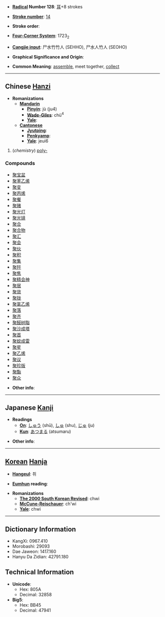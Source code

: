 * '''[[Wiktionary:Chinese radical index| Radical]] Number 128''': [[Wiktionary:Chinese radical index 耳|耳]]+8 strokes

* '''[[Wiktionary:Chinese total strokes index|Stroke number]]''': [[Wiktionary:Chinese total strokes index 14|14]]

* '''Stroke order''': 

* '''[[Wiktionary:Chinese four corner index|Four-Corner System]]''': 1723<sub>2</sub>

* '''[[Wiktionary:Chinese Cangjie index|Cangjie input]]''': 尸水竹竹人 (SEHHO), 尸水人竹人 (SEOHO)

* '''Graphical Significance and Origin''': 

* '''Common Meaning''': [[assemble]], meet together, [[collect]]

----

== Chinese [[Hanzi]] ==

* '''Romanizations'''
** '''[[Mandarin]]'''
*** '''[[Pinyin]]''': jù (ju4)
*** '''[[Wade-Giles]]''': chü<sup>4</sup>
*** '''[[Yale]]''': 
** '''[[Cantonese]]'''
*** '''[[Jyutping]]''':
*** '''[[Penkyamp]]''': 
*** '''[[Yale]]''': jeui6

# (''chemistry'') [[poly-]]

===Compounds===
*[[聚宝盆]]
*[[聚苯乙烯]]
*[[聚变]]
*[[聚丙烯]]
*[[聚餐]]
*[[聚赌]]
*[[聚光灯]]
*[[聚光镜]]
*[[聚合]]
*[[聚合物]]
*[[聚汇]]
*[[聚会]]
*[[聚伙]]
*[[聚积]]
*[[聚集]]
*[[聚歼]]
*[[聚焦]]
*[[聚精会神]]
*[[聚居]]
*[[聚敛]]
*[[聚拢]]
*[[聚氯乙烯]]
*[[聚落]]
*[[聚齐]]
*[[聚醛树脂]]
*[[聚沙成塔]]
*[[聚首]]
*[[聚蚊成雷]]
*[[聚星]]
*[[聚乙烯]]
*[[聚议]]
*[[聚珍版]]
*[[聚酯]]
*[[聚众]]

* '''Other info''': 

----

== Japanese [[Kanji]] ==

* '''Readings'''
** '''[[On]]''': [[しゅう]] (shū), [[しゅ]] (shu), [[じゅ]] (ju)
** '''[[Kun]]''': [[あつまる]] (atsumaru)

* '''Other info''':  

----

== [[Korean]] [[Hanja]] ==

* '''[[Hangeul]]''': 취

* '''[[Eumhun]] reading''': 

* '''Romanizations'''
** '''[[The 2000 South Korean Revised Romanization|The 2000 South Korean Revised]]''': chwi
** '''[[McCune-Reischauer]]''': ch'wi
** '''[[Yale]]''': chwi

----

== Dictionary Information ==

* KangXi: 0967.410
* Morobashi: 29093
* Dae Jaweon: 1417.160
* Hanyu Da Zidian: 42791.180

== Technical Information ==

* '''Unicode''':
** Hex: 805A
** Decimal: 32858
* '''Big5''':
** Hex: BB45
** Decimal: 47941